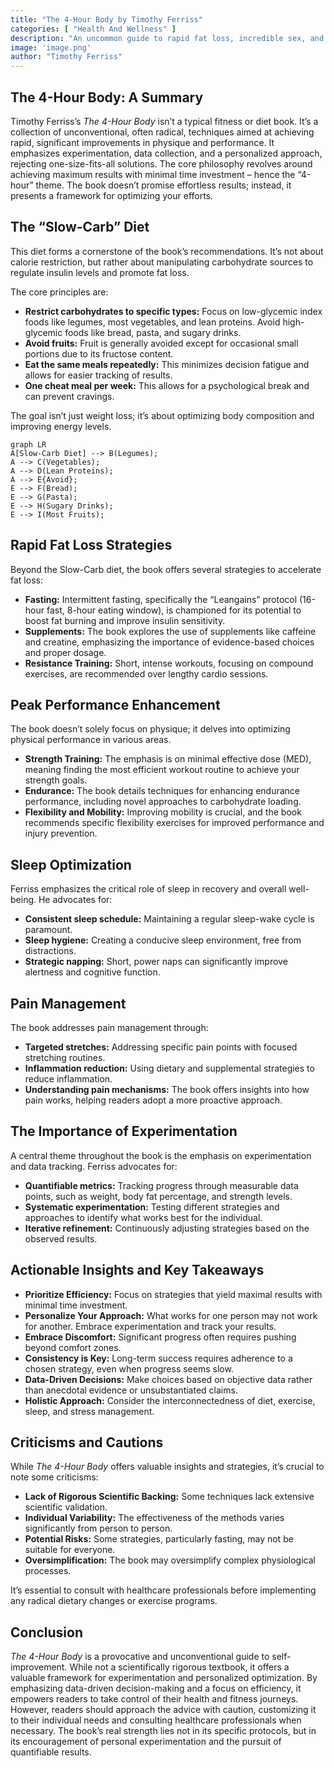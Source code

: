 ```yaml
---
title: "The 4-Hour Body by Timothy Ferriss"
categories: [ "Health And Wellness" ]
description: "An uncommon guide to rapid fat loss, incredible sex, and becoming superhuman"
image: 'image.png'
author: "Timothy Ferriss"
---
```

## The 4-Hour Body: A Summary

Timothy Ferriss's *The 4-Hour Body* isn't a typical fitness or diet book. It's a collection of unconventional, often radical, techniques aimed at achieving rapid, significant improvements in physique and performance.  It emphasizes experimentation, data collection, and a personalized approach, rejecting one-size-fits-all solutions. The core philosophy revolves around achieving maximum results with minimal time investment – hence the "4-hour" theme.  The book doesn't promise effortless results; instead, it presents a framework for optimizing your efforts.


## The "Slow-Carb" Diet

This diet forms a cornerstone of the book's recommendations. It's not about calorie restriction, but rather about manipulating carbohydrate sources to regulate insulin levels and promote fat loss.

The core principles are:

* **Restrict carbohydrates to specific types:**  Focus on low-glycemic index foods like legumes, most vegetables, and lean proteins. Avoid high-glycemic foods like bread, pasta, and sugary drinks.
* **Avoid fruits:** Fruit is generally avoided except for occasional small portions due to its fructose content.
* **Eat the same meals repeatedly:** This minimizes decision fatigue and allows for easier tracking of results.
* **One cheat meal per week:** This allows for a psychological break and can prevent cravings.

The goal isn't just weight loss; it's about optimizing body composition and improving energy levels.


```mermaid
graph LR
A[Slow-Carb Diet] --> B(Legumes);
A --> C(Vegetables);
A --> D(Lean Proteins);
A --> E{Avoid};
E --> F(Bread);
E --> G(Pasta);
E --> H(Sugary Drinks);
E --> I(Most Fruits);
```


## Rapid Fat Loss Strategies

Beyond the Slow-Carb diet, the book offers several strategies to accelerate fat loss:

* **Fasting:** Intermittent fasting, specifically the "Leangains" protocol (16-hour fast, 8-hour eating window), is championed for its potential to boost fat burning and improve insulin sensitivity.
* **Supplements:**  The book explores the use of supplements like caffeine and creatine, emphasizing the importance of evidence-based choices and proper dosage.
* **Resistance Training:**  Short, intense workouts, focusing on compound exercises, are recommended over lengthy cardio sessions.


## Peak Performance Enhancement

The book doesn't solely focus on physique; it delves into optimizing physical performance in various areas.

* **Strength Training:** The emphasis is on minimal effective dose (MED), meaning finding the most efficient workout routine to achieve your strength goals.
* **Endurance:**  The book details techniques for enhancing endurance performance, including novel approaches to carbohydrate loading.
* **Flexibility and Mobility:**  Improving mobility is crucial, and the book recommends specific flexibility exercises for improved performance and injury prevention.

## Sleep Optimization

Ferriss emphasizes the critical role of sleep in recovery and overall well-being.  He advocates for:

* **Consistent sleep schedule:**  Maintaining a regular sleep-wake cycle is paramount.
* **Sleep hygiene:**  Creating a conducive sleep environment, free from distractions.
* **Strategic napping:**  Short, power naps can significantly improve alertness and cognitive function.

## Pain Management

The book addresses pain management through:

* **Targeted stretches:** Addressing specific pain points with focused stretching routines.
* **Inflammation reduction:** Using dietary and supplemental strategies to reduce inflammation.
* **Understanding pain mechanisms:**  The book offers insights into how pain works, helping readers adopt a more proactive approach.


## The Importance of Experimentation

A central theme throughout the book is the emphasis on experimentation and data tracking.  Ferriss advocates for:

* **Quantifiable metrics:** Tracking progress through measurable data points, such as weight, body fat percentage, and strength levels.
* **Systematic experimentation:**  Testing different strategies and approaches to identify what works best for the individual.
* **Iterative refinement:**  Continuously adjusting strategies based on the observed results.


## Actionable Insights and Key Takeaways

* **Prioritize Efficiency:**  Focus on strategies that yield maximal results with minimal time investment.
* **Personalize Your Approach:**  What works for one person may not work for another.  Embrace experimentation and track your results.
* **Embrace Discomfort:**  Significant progress often requires pushing beyond comfort zones.
* **Consistency is Key:**  Long-term success requires adherence to a chosen strategy, even when progress seems slow.
* **Data-Driven Decisions:**  Make choices based on objective data rather than anecdotal evidence or unsubstantiated claims.
* **Holistic Approach:**  Consider the interconnectedness of diet, exercise, sleep, and stress management.


## Criticisms and Cautions

While *The 4-Hour Body* offers valuable insights and strategies, it's crucial to note some criticisms:

* **Lack of Rigorous Scientific Backing:** Some techniques lack extensive scientific validation.
* **Individual Variability:**  The effectiveness of the methods varies significantly from person to person.
* **Potential Risks:**  Some strategies, particularly fasting, may not be suitable for everyone.
* **Oversimplification:**  The book may oversimplify complex physiological processes.

It's essential to consult with healthcare professionals before implementing any radical dietary changes or exercise programs.


## Conclusion

*The 4-Hour Body* is a provocative and unconventional guide to self-improvement. While not a scientifically rigorous textbook, it offers a valuable framework for experimentation and personalized optimization.  By emphasizing data-driven decision-making and a focus on efficiency, it empowers readers to take control of their health and fitness journeys. However, readers should approach the advice with caution, customizing it to their individual needs and consulting healthcare professionals when necessary. The book's real strength lies not in its specific protocols, but in its encouragement of personal experimentation and the pursuit of quantifiable results.

